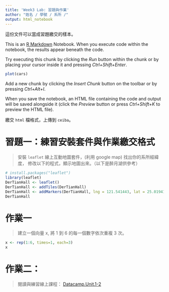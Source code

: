 ```yaml
---
title: 'Week3 Lab: 習題與作業'
author: "姓名 / 學號 / 系所 /"
output: html_notebook
---
```


這份文件可以當成習題繳交的樣本。

This is an [R Markdown](http://rmarkdown.rstudio.com) Notebook. When you execute code within the notebook, the results appear beneath the code. 

Try executing this chunk by clicking the *Run* button within the chunk or by placing your cursor inside it and pressing *Ctrl+Shift+Enter*. 

```r
plot(cars)
```

Add a new chunk by clicking the *Insert Chunk* button on the toolbar or by pressing *Ctrl+Alt+I*.

When you save the notebook, an HTML file containing the code and output will be saved alongside it (click the *Preview* button or press *Ctrl+Shift+K* to preview the HTML file).

繳交 `html` 檔格式，上傳到 `ceiba`。

# 習題一：練習安裝套件與作業繳交格式

> 安裝 `leaflet` 線上互動地圖套件，(利用 google map) 找出你的系所經緯度，
修改以下的程式，顯示地圖出來。（以下是醉月湖供參考）

```r
# install.packages("leaflet")
library(leaflet)
DerTianHall <- leaflet()
DerTianHall <- addTiles(DerTianHall)
DerTianHall <- addMarkers(DerTianHall, lng = 121.541443, lat = 25.019419, popup="NTU Der Tian Hall")
DerTianHall
```


# 作業一
> 建立一個向量 x, 將 1 到 6 的每一個數字依次重複 3 次。

```r
x <- rep(1:6, times=1, each=3)
x
```


# 作業二：
> 閱讀與練習線上課程：
[Datacamp.Unit.1-2](https://www.datacamp.com/courses/free-introduction-to-r)
